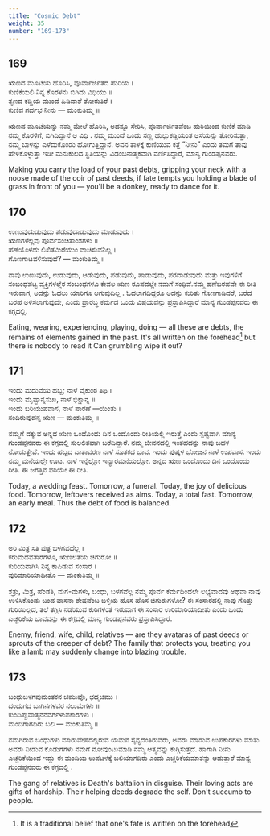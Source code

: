 ```yaml
---
title: "Cosmic Debt"
weight: 35
number: "169-173"
---
```


## 169

ಋಣದ ಮೂಟೆಯ ಹೊರಿಸಿ, ಪೂರ್ವಾರ್ಜಿತದ ಹುರಿಯ ।  
ಕುಣಿಕೆಯಲಿ ನಿನ್ನ ಕೊರಳನು ಬಿಗಿದು ವಿಧಿಯು ॥  
ತೃಣದ ಕಡ್ಡಿಯ ಮುಂದೆ ಹಿಡಿದಾಶೆ ತೋರುತಿರೆ ।  
ಕುಣಿವ ಗರ್ದಭ ನೀನು — ಮಂಕುತಿಮ್ಮ ॥

ಋಣದ ಮೂಟೆಯನ್ನು ನಮ್ಮ ಮೇಲೆ ಹೊರಿಸಿ, ಅದನ್ನೂ ಸೇರಿಸಿ, ಪೂರ್ವಾರ್ಜಿತವೆಂಬ ಹುರಿಯಿಂದ ಕುಣಿಕೆ ಮಾಡಿ ನಮ್ಮ ಕೊರಳಿಗೆ, ಬಿಗಿದಿದ್ದಾನೆ ಆ ವಿಧಿ . ನಮ್ಮ ಮುಂದೆ ಒಂದು ಸಣ್ಣ ಹುಲ್ಲುಕಡ್ಡಿಯಂತ ಆಸೆಯನ್ನು ತೋರಿಸುತ್ತಾ, ನಮ್ಮ ಬಾಳನ್ನು ಎಳೆದುಕೊಂಡು ಹೋಗುತ್ತಿದ್ದಾನೆ. ಅವನ ತಾಳಕ್ಕೆ ಕುಣಿಯುವ ಕತ್ತೆ “ನೀನು” ಎಂದು ತಮಗೆ ತಾವು ಹೇಳಿಕೊಳ್ಳುತ್ತಾ ಇಡೀ ಮನುಕುಲದ ಸ್ಥಿತಿಯನ್ನು ವಿಡಂಬನಾತ್ಮಕವಾಗಿ ವರ್ಣಿಸಿದ್ದಾರೆ, ಮಾನ್ಯ ಗುಂಡಪ್ಪನವರು.

Making you carry the load of your past debts, gripping your neck with a noose made of the coir of past deeds, if fate tempts you holding a blade of grass in front of you — you'll be a donkey, ready to dance for it.

## 170

ಉಣುವುದುಡುವುದು ಪಡುವುದಾಡುವುದು ಮಾಡುವುದು ।  
ಋಣಗಳೆಲ್ಲವು ಪೂರ್ವಸಂಚಿತಾಂಶಗಳು ॥  
ಹಣೆಯೊಳದು ಲಿಖಿತಮಿರೆಯುಂ ವಾಚಿಸುವನಿಲ್ಲ ।  
ಗೊಣಗಾಟವಳಿಸುವುದೆ? — ಮಂಕುತಿಮ್ಮ ॥

ನಾವು ಉಣುವುದು, ಉಡುವುದು, ಆಡುವುದು, ಪಡುವುದು, ಪಾಡುವುದು, ಪರದಾಡುವುದು ಮತ್ತು ಇವುಗಳಿಗೆ ಸಂಬಂಧಪಟ್ಟ ವ್ಯಕ್ತಿಗಳಲ್ಲೆರ ಸಂಬಂಧಗಳೂ ಕೇವಲ ಋಣ ರೂಪದಲ್ಲೇ ನಮಗೆ ಸಂಧಿವೆ.ನಮ್ಮ ಹಣೆಬರಹವೇ ಈ ರೀತಿ ಇರುವಾಗ, ಅದನ್ನು ಓದಲು ಯಾರಿಗೂ ಆಗುವುದಿಲ್ಲ . ಓದಲಾಗದಿದ್ದರೂ ಅದನ್ನು ಕುರಿತು ಗೊಣಗಾಡಿದರೆ, ಬರೆದ ಬರಹ ಅಳಿಸಲಾಗುವುದೇ, ಎಂದು ಪ್ರಾರಬ್ಧ ಕರ್ಮದ ಒಂದು ವಿಷಯವನ್ನು ಪ್ರಸ್ತಾಪಿಸಿದ್ದಾರೆ ಮಾನ್ಯ ಗುಂಡಪ್ಪನವರು ಈ ಕಗ್ಗದಲ್ಲಿ.

Eating, wearing, experiencing, playing, doing — all these are debts, the remains of elements gained in the past. It's all written on the forehead[^67] but there is nobody to read it Can grumbling wipe it out?

## 171

ಇಂದು ಮದುವೆಯ ಹಬ್ಬ; ನಾಳೆ ವೈಕುಂಠ ತಿಥಿ ।  
ಇಂದು ಮೃಷ್ಟಾನ್ನಸುಖ, ನಾಳೆ ಭಿಕ್ಷಾನ್ನ ॥  
ಇಂದು ಬರಿಯುಪವಾಸ, ನಾಳೆ ಪಾರಣೆ —ಯಿಂತು ।  
ಸಂದಿರುವುದನ್ನ ಋಣ — ಮಂಕುತಿಮ್ಮ ॥

ನಮ್ಮಗೆ ದಕ್ಕುವ ಅನ್ನದ ಋಣ ಒಂದೊಂದು ದಿನ ಒಂದೊಂದು ರೀತಿಯಲ್ಲಿ ಇರುತ್ತೆ ಎಂದು ಸ್ಪಷ್ಟವಾಗಿ ಮಾನ್ಯ ಗುಂಡಪ್ಪನವರು ಈ ಕಗ್ಗದಲ್ಲಿ ಸುಲಲಿತವಾಗಿ ಬರೆದಿದ್ದಾರೆ. ನಮ್ಮ ಜೀವನದಲ್ಲಿ ಇಂತಹದನ್ನು ನಾವು ಬಹಳ ನೋಡುತ್ತೇವೆ. ಇಂದು ಹಬ್ಬದ ವಾತಾವರಣ ನಾಳೆ ಸೂತಕದ ಭಾವ. ಇಂದು ಪುಷ್ಕಳ ಭೋಜನ ನಾಳೆ ಉಪವಾಸ. ಇಂದು ನಮ್ಮ ಮನೆಯಲ್ಲೇ ಊಟ. ನಾಳೆ ಇನ್ನೆಲ್ಲೋ ಇನ್ಯಾರಮನೆಯಲ್ಲೋ. ಅನ್ನದ ಋಣ ಒಂದೊಂದು ದಿನ ಒಂದೊಂದು ರೀತಿ. ಈ ಜಗತ್ತಿನ ಪರಿಯೇ ಈ ರೀತಿ.

Today, a wedding feast. Tomorrow, a funeral. Today, the joy of delicious food. Tomorrow, leftovers received as alms. Today, a total fast. Tomorrow, an early meal. Thus the debt of food is balanced.

## 172

ಅರಿ ಮಿತ್ರ ಸತಿ ಪುತ್ರ ಬಳಗವದೆಲ್ಲ ।  
ಕರುಮದವತಾರಗಳೊ, ಋಣಲತೆಯ ಚಿಗುರೋ ॥  
ಕುರಿಯನಾಗಿಸಿ ನಿನ್ನ ಕಾಪಿಡುವ ಸಂಸಾರ ।  
ವುರಿಮಾರಿಯಾದೀತೊ — ಮಂಕುತಿಮ್ಮ ॥

ಶತ್ರು, ಮಿತ್ರ, ಹೆಂಡತಿ, ಮಗ-ಮಗಳು, ಬಂಧು, ಬಳಗವೆಲ್ಲ ನಮ್ಮ ಪೂರ್ವ ಕರ್ಮದಿಂದಲೇ ಲಭ್ಯವಾದವು ಅಥವಾ ನಾವು ಉಳಿಸಿಕೊಂಡು ಬಂದ ವಾಸನಾ ಶೇಷವೆಂಬ ಬಳ್ಳಿಯ ಹೊಸ ಹೊಸ ಚಿಗುರುಗಳೋ? ಈ ಸಂಸಾರದಲ್ಲಿ ನಾವು ಗೊತ್ತು ಗುರಿಯಿಲ್ಲದ, ತಲೆ ತಗ್ಗಿಸಿ ನಡೆಯುವ ಕುರಿಗಳಂತೆ ಇರುವಾಗ ಈ ಸಂಸಾರ ಉರಿಮಾರಿಯಾದೀತು ಎಂದು ಒಂದು ಎಚ್ಚರಿಕೆಯ ಭಾವವನ್ನು ಈ ಕಗ್ಗದಲ್ಲಿ ಮಾನ್ಯ ಗುಂಡಪ್ಪನವರು ಪ್ರಸ್ತಾಪಿಸಿದ್ದಾರೆ.

Enemy, friend, wife, child, relatives — are they avataras of past deeds or sprouts of the creeper of debt? The family that protects you, treating you like a lamb may suddenly change into blazing trouble.

## 173

ಬಂಧುಬಳಗವುಮಂತಕನ ಚಮುವೊ, ಛದ್ಮಚಮು ।  
ದಂದುಗದ ಬಾಗಿನಗಳವರ ನಲುಮೆಗಳು ॥  
ಕುಂದಿಪ್ಪುವಾತ್ಮನನವರ್ಗಳುಪಕಾರಗಳು ।  
ಮಂದಿಗಾಗದಿರು ಬಲಿ — ಮಂಕುತಿಮ್ಮ ॥

ನಮಗಿರುವ ಬಂಧುಗಳು ಮಾರುವೇಷದಲ್ಲಿರುವ ಯಮನ ಸೈನ್ಯದಂತಿರುವರು, ಅವರು ಮಾಡುವ ಉಪಕಾರಗಳು ಮಾತು ಅವರು ನೀಡುವ ಕೊಡುಗೆಗಳು ನಮಗೆ ನೋವುಂಟುಮಾಡಿ ನಮ್ಮ ಆತ್ಮವನ್ನು ಕುಗ್ಗಿಸುತ್ತದೆ. ಹಾಗಾಗಿ ನೀನು ಎಚ್ಚರಿಕೆಯಿಂದ ಇದ್ದು ಈ ಮಂದಿಯ ಉಪಟಳಕ್ಕೆ ಬಲಿಯಾಗದಿರು ಎಂದು ಎಚ್ಚರಿಕೆಯಮಾತನ್ನು ಆಡುತ್ತಾರೆ ಮಾನ್ಯ ಗುಂಡಪ್ಪನವರು ಈ ಕಗ್ಗದಲ್ಲಿ .

The gang of relatives is Death's battalion in disguise. Their loving acts are gifts of hardship. Their helping deeds degrade the self. Don't succumb to people.

[^67]: It is a traditional belief that one's fate is written on the forehead
